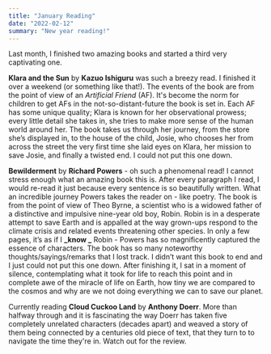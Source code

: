 ```yaml
---
title: "January Reading"
date: "2022-02-12"
summary: "New year reading!"
---
```


Last month, I finished two amazing books and started a third very captivating one.

**Klara and the Sun** by **Kazuo Ishiguru** was such a breezy read. I finished it over a weekend (or something like that!).
The events of the book are from the point of view of an _Artificial Friend_ (AF). It's become the norm for children to get AFs
in the not-so-distant-future the book is set in. Each AF has some unique quality; Klara is known for her observational prowess;
every little detail she takes in, she tries to make more sense of the human world around her. The book takes us through her journey,
from the store she’s displayed in, to the house of the child, Josie, who chooses her from across the street the very first time she
laid eyes on Klara, her mission to save Josie, and finally a twisted end. I could not put this one down.

**Bewilderment** by **Richard Powers** - oh such a phenomenal read! I cannot stress enough what an amazing book this is.
After every paragraph I read, I would re-read it just because every sentence is so beautifully written. What an incredible
journey Powers takes the reader on - like poetry. The book is from the point of view of Theo Byrne, a scientist who is a widowed
father of a distinctive and impulsive nine-year old boy, Robin. Robin is in a desperate attempt to save Earth and is appalled at
the way grown-ups respond to the climate crisis and related events threatening other species. In only a few pages, it’s as if
I **_know _** Robin - Powers has so magnificently captured the essence of characters. The book has so many noteworthy
thoughts/sayings/remarks that I lost track. I didn’t want this book to end and I just could not put this one down.
After finishing it, I sat in a moment of silence, contemplating what it took for life to reach this point and in complete awe of the
miracle of life on Earth, how tiny we are compared to the cosmos and why are we not doing everything we can to save our planet.

Currently reading **Cloud Cuckoo Land** by **Anthony Doerr**. More than halfway through and it is fascinating the way Doerr has taken
five completely unrelated characters (decades apart) and weaved a story of them being connected by a centuries old piece of text,
that they turn to to navigate the time they're in. Watch out for the review.
